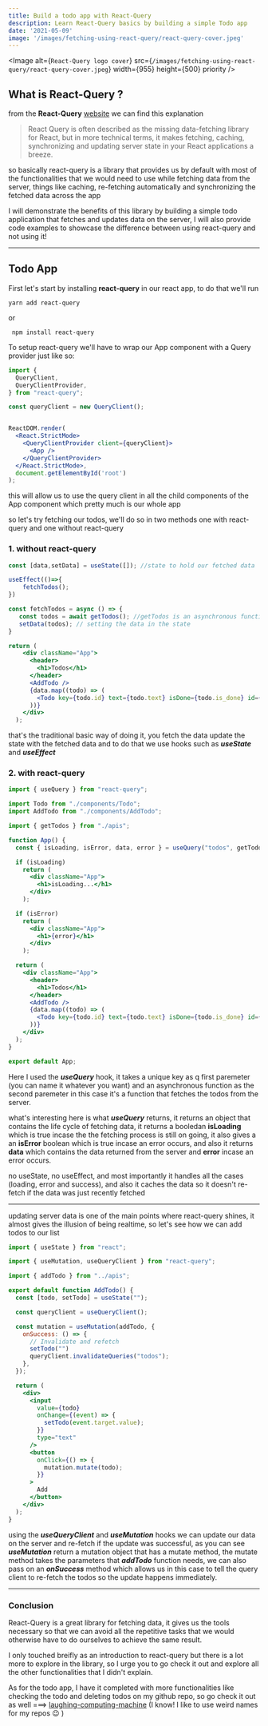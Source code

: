 ```yaml
---
title: Build a todo app with React-Query
description: Learn React-Query basics by building a simple Todo app
date: '2021-05-09'
image: '/images/fetching-using-react-query/react-query-cover.jpeg'
---
```


<Image
  alt={`React-Query logo cover`}
  src={`/images/fetching-using-react-query/react-query-cover.jpeg`}
  width={955}
  height={500}
  priority
/>

## What is React-Query ?

from the **React-Query** <a href="https://react-query.tanstack.com/overview" target="_blank">website</a> we can find this explanation

> React Query is often described as the missing data-fetching library for React,
> but in more technical terms, it makes fetching, caching, synchronizing and updating
> server state in your React applications a breeze.

so basically react-query is a library that provides us by default with most of the functionalities that we would need to use
while fetching data from the server, things like caching, re-fetching automatically and synchronizing the fetched data across the app

I will demonstrate the benefits of this library by building a simple todo application that fetches and updates data on the server,
I will also provide code examples to showcase the difference between using react-query and not using it!

---

Todo App
---

First let's start by installing **react-query** in our react app, to do that we'll run

```
yarn add react-query
```

or

```
 npm install react-query
```

To setup react-query we'll have to wrap our App component with a Query provider just like so:

```jsx
import {
  QueryClient,
  QueryClientProvider,
} from "react-query";

const queryClient = new QueryClient();


ReactDOM.render(
  <React.StrictMode>
    <QueryClientProvider client={queryClient}>
      <App />
    </QueryClientProvider>
  </React.StrictMode>,
  document.getElementById('root')
);
```
this will allow us to use the query client in all the child components of the App component which pretty much is our whole app

so let's try fetching our todos, we'll do so in two methods one with react-query and one without react-query

### 1. without react-query
```jsx
const [data,setData] = useState([]); //state to hold our fetched data

useEffect(()=>{
    fetchTodos();
})

const fetchTodos = async () => {
   const todos = await getTodos(); //getTodos is an asynchronous function I created that fetches the todos for us and returns a promise
   setData(todos); // setting the data in the state
}

return (
    <div className="App">
      <header>
        <h1>Todos</h1>
      </header>
      <AddTodo />
      {data.map((todo) => (
        <Todo key={todo.id} text={todo.text} isDone={todo.is_done} id={todo.id} /> //component that presents the todos will get into it later
      ))}
    </div>
  );

```
that's the traditional basic way of doing it, you fetch the data update the state with the fetched data and to do that we use hooks
such as ***useState*** and ***useEffect***

### 2. with react-query

```jsx
import { useQuery } from "react-query";

import Todo from "./components/Todo";
import AddTodo from "./components/AddTodo";

import { getTodos } from "./apis";

function App() {
  const { isLoading, isError, data, error } = useQuery("todos", getTodos); // a hook provided by react-query, it takes a key(name) and function that returns a promise

  if (isLoading)
    return (
      <div className="App">
        <h1>isLoading...</h1>
      </div>
    );

  if (isError)
    return (
      <div className="App">
        <h1>{error}</h1>
      </div>
    );

  return (
    <div className="App">
      <header>
        <h1>Todos</h1>
      </header>
      <AddTodo />
      {data.map((todo) => (
        <Todo key={todo.id} text={todo.text} isDone={todo.is_done} id={todo.id} />
      ))}
    </div>
  );
}

export default App;
```
Here I used the ***useQuery*** hook, it takes a unique key as q first paremeter (you can name it whatever you want)
and an asynchronous function as the second paremeter in this case it's a function that fetches the todos from the server.

what's interesting here is what ***useQuery*** returns, it returns an object that contains the life cycle of fetching data, it returns a booledan **isLoading**
which is true incase the the fetching process is still on going, it also gives a an **isError** boolean which is true incase an error occurs, and also it returns
**data** which contains the data returned from the server and **error** incase an error occurs.

no useState, no useEffect, and most importantly it handles all the cases (loading, error and success), 
and also it caches the data so it doesn't re-fetch if the data was just recently fetched

---

updating server data is one of the main points where react-query shines, it almost gives the illusion of being realtime,
so let's see how we can add todos to our list

```jsx
import { useState } from "react";

import { useMutation, useQueryClient } from "react-query";

import { addTodo } from "../apis";

export default function AddTodo() {
  const [todo, setTodo] = useState("");

  const queryClient = useQueryClient();

  const mutation = useMutation(addTodo, {
    onSuccess: () => {
      // Invalidate and refetch
      setTodo("")
      queryClient.invalidateQueries("todos");
    },
  });

  return (
    <div>
      <input
        value={todo}
        onChange={(event) => {
          setTodo(event.target.value);
        }}
        type="text"
      />
      <button
        onClick={() => {
          mutation.mutate(todo);
        }}
      >
        Add
      </button>
    </div>
  );
}

```

using the ***useQueryClient*** and ***useMutation*** hooks we can update our data on the server and re-fetch if the update was successful,
as you can see ***useMutation*** return a mutation object that has a mutate method, the mutate method takes the parameters that ***addTodo*** function needs,
we can also pass on an ***onSuccess*** method which allows us in this case to tell the query client to re-fetch the todos so the update happens immediately.

---

### Conclusion

React-Query is a great library for fetching data, it gives us the tools necessary so that we can avoid all the repetitive tasks that we would otherwise have to do
ourselves to achieve the same result.

I only touched breifly as an introduction to react-query but there is a lot more to explore in the library, so I urge you to go check it out and explore all the other functionalities 
that I didn't explain.

As for the todo app, I have it completed with more functionalities like checking the todo and deleting todos on my github repo, so go check it out as well ===> [laughing-computing-machine](https://github.com/Bassel17/laughing-computing-machine)
(I know! I like to use weird names for my repos 😉 )